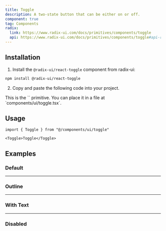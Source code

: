 ```yaml
---
title: Toggle
description: A two-state button that can be either on or off.
component: true
tag: Components
radix:
  link: https://www.radix-ui.com/docs/primitives/components/toggle
  api: https://www.radix-ui.com/docs/primitives/components/toggle#api-reference
---
```


<ComponentExample src="src/components/examples/ToggleDemo.tsx">
  <ToggleDemo />
</ComponentExample>

## Installation

1. Install the `@radix-ui/react-toggle` component from radix-ui:

```bash
npm install @radix-ui/react-toggle
```

2. Copy and paste the following code into your project.

<ComponentSource src="src/components/ui/Toggle.tsx" />

<Callout>
  This is the `<Toggle />` primitive. You can place it in a file at
  `components/ui/toggle.tsx`.
</Callout>

## Usage

```tsx
import { Toggle } from "@/components/ui/toggle"
```

```tsx
<Toggle>Toggle</Toggle>
```

## Examples

### Default

<ComponentExample src="src/components/examples/ToggleDemo.tsx">
  <ToggleDemo />
</ComponentExample>

---

### Outline

<ComponentExample src="src/components/examples/ToggleOutlineDemo.tsx">
  <ToggleOutlineDemo />
</ComponentExample>

---

### With Text

<ComponentExample src="src/components/examples/ToggleWithTextDemo.tsx">
  <ToggleWithTextDemo />
</ComponentExample>

---

### Disabled

<ComponentExample src="src/components/examples/ToggleDisabledDemo.tsx">
  <ToggleDisabledDemo />
</ComponentExample>
